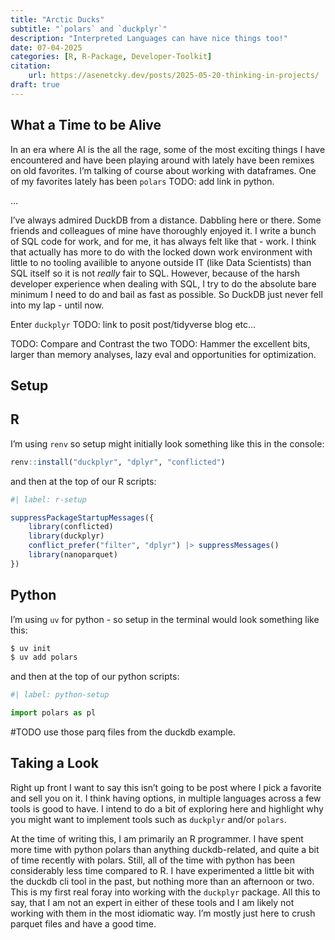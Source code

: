 ```yaml
---
title: "Arctic Ducks"
subtitle: "`polars` and `duckplyr`"
description: "Interpreted Languages can have nice things too!"
date: 07-04-2025
categories: [R, R-Package, Developer-Toolkit] 
citation: 
    url: https://asenetcky.dev/posts/2025-05-20-thinking-in-projects/
draft: true 
---
```


## What a Time to be Alive

In an era where AI is the all the rage, some of the most exciting things I have
encountered and have been playing around with lately have been remixes on old
favorites.  I'm talking of course about working with dataframes.  One of 
my favorites lately has been `polars` TODO: add link in python.

...

I've always admired DuckDB from a distance. Dabbling here or there.  Some 
friends and colleagues of mine have thoroughly enjoyed it. I write a bunch
of SQL code for work, and for me, it has always felt like that - work. I think
that actually has more to do with the locked down work environment with little
to no tooling availible to anyone outside IT (like Data Scientists) than SQL
itself so it is not *really* fair to SQL. However, because of the harsh 
developer experience when dealing with SQL, I try to do  the absolute bare
minimum I need to do and bail as fast as possible.  So DuckDB just never fell
into my lap - until now.

Enter `duckplyr` TODO: link to posit post/tidyverse blog etc...

TODO: Compare and Contrast the two
TODO: Hammer the excellent bits, larger than memory analyses, lazy eval 
and opportunities for optimization.


## Setup

:::{.panel-tabset group="language"}

## R

I'm using `renv` so setup might initially look something like
this in the console:

```r
renv::install("duckplyr", "dplyr", "conflicted")
```

and then at the top of our R scripts:

```r
#| label: r-setup

suppressPackageStartupMessages({
    library(conflicted)
    library(duckplyr)
    conflict_prefer("filter", "dplyr") |> suppressMessages()
    library(nanoparquet)
})

```

## Python
I'm using `uv` for python - so setup in the terminal would look 
something like this:

```bash
$ uv init
$ uv add polars
```

and then at the top of our python scripts:

```python
#| label: python-setup

import polars as pl
```

:::


#TODO use those parq files from the duckdb example.

## Taking a Look

Right up front I want to say this isn't going to be post where I pick
a favorite and sell you on it. I think having options, in multiple languages
across a few tools is good to have.  I intend to do a bit of exploring here
and highlight why you might want to implement tools such as `duckplyr` and/or
`polars`.

At the time of writing this, I am primarily an R programmer. I have spent more
time with python polars than anything duckdb-related, and quite a bit of time
recently with polars. Still, all of the time with python has been considerably 
less time compared to R. I have experimented a little bit with the duckdb cli
tool in the past, but nothing more than an afternoon or two.  This is my first
real foray into working with the `duckplyr` package.  All this to say, that
I am not an expert in either of these tools and I am likely not working
with them in the most idiomatic way. I'm mostly just here to crush
parquet files and have a good time.
